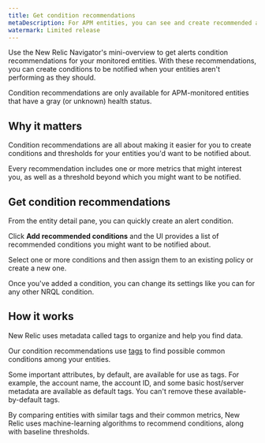 ```yaml
---
title: Get condition recommendations
metaDescription: For APM entities, you can see and create recommended alert conditions.
watermark: Limited release
---
```


Use the New Relic Navigator's mini-overview to get alerts condition recommendations for your monitored entities. With these recommendations, you can create conditions to be notified when your entities aren't performing as they should.

<Callout variant="important">
Condition recommendations are only available for APM-monitored entities that have a gray (or unknown) health status.
</Callout>

## Why it matters

Condition recommendations are all about making it easier for you to create conditions and thresholds for your entities you'd want to be notified about.

Every recommendation includes one or more metrics that might interest you, as well as a threshold beyond which you might want to be notified.

## Get condition recommendations

From the entity detail pane, you can quickly create an alert condition. 

Click **Add recommended conditions** and the UI provides a list of recommended conditions you might want to be notified about.

Select one or more conditions and then assign them to an existing policy or create a new one.

Once you've added a condition, you can change its settings like you can for any other NRQL condition.

## How it works

New Relic uses metadata called tags to organize and help you find data.

Our condition recommendations use [tags](/docs/new-relic-one/use-new-relic-one/core-concepts/use-tags-help-organize-find-your-data/) to find possible common conditions among your entities. 

Some important attributes, by default, are available for use as tags. For example, the account name, the account ID, and some basic host/server metadata are available as default tags. You can't remove these available-by-default tags.

By comparing entities with similar tags and their common metrics, New Relic uses machine-learning algorithms to recommend conditions, along with baseline thresholds.

